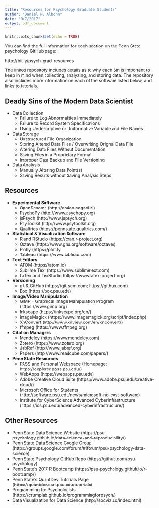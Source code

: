 ```yaml
---
title: "Resources for Psychology Graduate Students"
author: "Daniel N. Albohn"
date: "9/7/2017"
output: pdf_document
---
```


```r
knitr::opts_chunk$set(echo = TRUE)
```

You can find the full information for each section on the Penn State psychology GitHub page:

http://bit.ly/psych-grad-resources

The linked repository includes details as to why each Sin is important to keep in mind
when collecting, analyzing, and storing data. The repository also includes more
information on each of the software listed below, and links to tutorials.

## Deadly Sins of the Modern Data Scientist
- Data Collection
    - Failure to Log Abnormalities Immediately
    - Failure to Record System Specifications
    - Using Undescriptive or Uniformative Variable and File Names

- Data Storage
    - Unstructured File Organization
    - Storing Altered Data Files / Overwriting Orignal Data File
    - Altering Data Files Without Documentation
    - Saving Files in a Proprietary Format
    - Improper Data Backup and File Versioning

- Data Analysis
    - Manually Altering Data Point(s)
    - Saving Results without Saving Analysis Steps

## Resources
- **Experimental Software**
    - OpenSesame (http://osdoc.cogsci.nl)
    - PsychoPy (http://www.psychopy.org)
    - jsPsych (http://www.jspsych.org)
    - PsyToolkit (http://www.psytoolkit.org)
    - Qualtrics (https://pennstate.qualtrics.com/)

- **Statistical & Visualization Software**
    - R and RStudio (https://cran.r-project.org)
    - Octave (https://www.gnu.org/software/octave/)
    - Plotly (https://plot.ly
    - Tableau (https://www.tableau.com)

- **Text Editors**
    - ATOM (https://atom.io)
    - Sublime Text (https://www.sublimetext.com)
    - LaTex and TexStudio (https://www.latex-project.org)

- **Versioning**
    - git & GitHub (https://git-scm.com; https://github.com)
    - Box (https://box.psu.edu)

- **Image/Video Manipulation**
    - GIMP - Graphical Image Manipulation Program (https://www.gimp.org)
    - Inkscape (https://inkscape.org/en/)
    - ImageMagick (https://www.imagemagick.org/script/index.php)
    - XnConvert (http://www.xnview.com/en/xnconvert/)
    - ffmpeg (https://www.ffmpeg.org)

- **Citation Managers**
    - Mendeley (https://www.mendeley.com)
    - Zotero (https://www.zotero.org)
    - JabRef (http://www.jabref.org)
    - Papers (http://www.readcube.com/papers/)

- **Penn State Resources**
    - PASS and Personal Webspace (Homepage: https://explorer.pass.psu.edu/)
    - WebApps (https://webapps.psu.edu)
    - Adobe Creative Cloud Suite (https://www.adobe.psu.edu/creative-cloud/)
    - Microsoft Office for Students (http://software.psu.edu/news/microsoft-no-cost-software)
    - Institute for CyberScience Advanced CyberInfrastructure (https://ics.psu.edu/advanced-cyberinfrastructure/)

## Other Resources
- Penn State Data Science Website (https://psu-psychology.github.io/data-science-and-reproducibility/)
- Penn State Data Science Google Group (https://groups.google.com/forum/#!forum/psu-psychology-data-science)
- Penn State Psychology GitHub Repo (https://github.com/psu-psychology)
- Penn State's 2017 R Bootcamp (https://psu-psychology.github.io/r-bootcamp/)
- Penn State's QuantDev Tutorials Page (https://quantdev.ssri.psu.edu/tutorials)
- Programming for Psychologists (https://crumplab.github.io/programmingforpsych/)
- Data Visualization for Data Science (http://socviz.co/index.html)